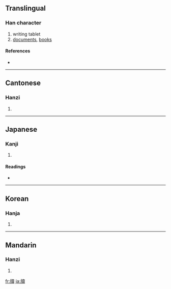 {{see|牍}}
==Translingual==

===Han character===
{{Han char|rn=91|rad=片|as=15|sn=19|four=2408<sub>6</sub>|canj=中中土田金 (LLGWC), 中弓土田金 (LNGWC)}}

# writing tablet
# [[documents]], [[books]]

====References====
* {{Han ref|kx=0694.320|dkj=19906|dj=1108.030|hdz=32021.020|uh=7258|ud=29272|bh=C37C|bd=50044}}

----

==Cantonese==

===Hanzi===
{{yue-hanzi|jyut=|y=duk6}}

# {{defn|Cantonese}}

----

==Japanese==

===Kanji===
{{ja-kanji|grade=|rs=片15}}

# {{defn|Japanese}}

====Readings====
* {{ja-readings|on=[[とく]] (toku)|kun=[[ふだ]] (fuda), [[かきもの]] (kakimono)}}

----

==Korean==

===Hanja===
{{ko-hanja|hangeul=독|eumhun=|rv=dok|mr=tok|y=tok}}

# {{defn|Korean}}

----

==Mandarin==

===Hanzi===
{{cmn-hanzi|sim=牍|pin=[[dú]] ([[du2]])|wg=tu<sup>2</sup>}}

# {{defn|Mandarin}}

[[fr:牘]]
[[ja:牘]]